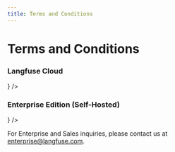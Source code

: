 ```yaml
---
title: Terms and Conditions
---
```


# Terms and Conditions

### Langfuse Cloud


<Cards num={2}>
  <Card
    title="T&Cs: Langfuse Cloud (pdf)"
    href="https://static.langfuse.com/legal%2FLangfuse_T%26Cs_20240506.pdf"
    icon={<FileDown />}
  />
</Cards>


### Enterprise Edition (Self-Hosted)

<Cards num={2}>
  <Card
    title="T&Cs: Langfuse Self-Hosting Enterprise Edition (EE) (pdf)"
    href="https://static.langfuse.com/langfuse_self_hosting_terms_02_07_2024.pdf"
    icon={<FileDown />}
  />
</Cards>

For Enterprise and Sales inquiries, please contact us at [enterprise@langfuse.com](mailto:enterprise@langfuse.com).
